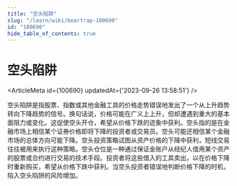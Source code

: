 ```yaml
---
title: "空头陷阱"
slug: "/learn/wiki/beartrap-100690"
id: "100690"
hide_table_of_contents: true
---
```



# 空头陷阱

<ArticleMeta id={100690} updatedAt={'2023-09-26 13:58:51'} />
<div className='border-solid border-b border-t-0 my-4 border-[var(--ifm-color-gray-300)]' />

空头陷阱是指股票、指数或其他金融工具的价格走势错误地发出了一个从上升趋势转向下降趋势的信号。换句话说，价格可能在广义上上升，但却遭遇到重大的基本面阻力或变化。这促使空头开仓，希望从价格下跌的迹象中获利。空头指的是在金融市场上相信某个证券价格即将下降的投资者或交易员。空头可能还相信某个金融市场的总体方向可能下降。空头投资策略试图从资产价格的下降中获利，短线交易往往被用来执行这种策略。空头仓位是一种通过保证金账户从经纪人借用某个资产的股票或合约进行交易的技术手段。投资者将这些借入的工具卖出，以在价格下降时重新购买，希望从价格下跌中获利。当空头投资者错误地判断价格下降的时机，陷入空头陷阱的风险增加。
